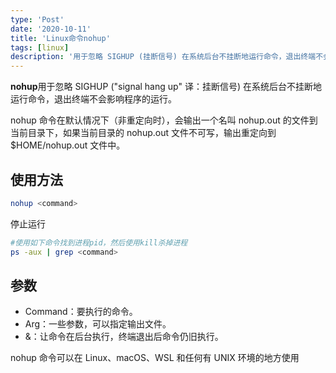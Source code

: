 ```yaml
---
type: 'Post'
date: '2020-10-11'
title: 'Linux命令nohup'
tags: [linux]
description: '用于忽略 SIGHUP (挂断信号) 在系统后台不挂断地运行命令，退出终端不会影响程序的运行'
---
```


**nohup**用于忽略 SIGHUP ("signal hang up" 译：挂断信号) 在系统后台不挂断地运行命令，退出终端不会影响程序的运行。

nohup 命令在默认情况下（非重定向时），会输出一个名叫 nohup.out 的文件到当前目录下，如果当前目录的 nohup.out 文件不可写，输出重定向到 $HOME/nohup.out 文件中。

## 使用方法

```bash
nohup <command>
```

停止运行

```bash
#使用如下命令找到进程pid，然后使用kill杀掉进程
ps -aux | grep <command>
```

## 参数

- Command：要执行的命令。
- Arg：一些参数，可以指定输出文件。
- &：让命令在后台执行，终端退出后命令仍旧执行。

nohup 命令可以在 Linux、macOS、WSL 和任何有 UNIX 环境的地方使用
